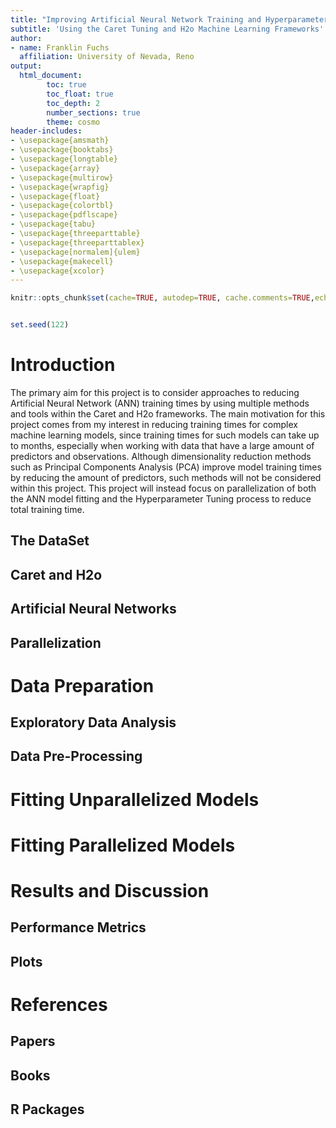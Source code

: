 ```yaml
---
title: "Improving Artificial Neural Network Training and Hyperparameter Tuning Times via Parallelization"
subtitle: 'Using the Caret Tuning and H2o Machine Learning Frameworks'
author:
- name: Franklin Fuchs
  affiliation: University of Nevada, Reno
output:
  html_document:
        toc: true 
        toc_float: true
        toc_depth: 2
        number_sections: true 
        theme: cosmo
header-includes:
- \usepackage{amsmath}
- \usepackage{booktabs}
- \usepackage{longtable}
- \usepackage{array}
- \usepackage{multirow}
- \usepackage{wrapfig}
- \usepackage{float}
- \usepackage{colortbl}
- \usepackage{pdflscape}
- \usepackage{tabu}
- \usepackage{threeparttable}
- \usepackage{threeparttablex}
- \usepackage[normalem]{ulem}
- \usepackage{makecell}
- \usepackage{xcolor}
---
```



```r
knitr::opts_chunk$set(cache=TRUE, autodep=TRUE, cache.comments=TRUE,echo = TRUE,fig.align = 'center', comment = NA, message=FALSE,warning=FALSE,error=FALSE,results='hold')


set.seed(122)
```

# Introduction

The primary aim for this project is to consider approaches to reducing Artificial Neural Network (ANN) training times by using multiple methods and tools within the Caret and H2o frameworks. The main motivation for this project comes from my interest in reducing training times for complex machine learning models, since training times for such models can take up to months, especially when working with data that have a large amount of predictors and observations. Although dimensionality reduction methods such as Principal Components Analysis (PCA) improve model training times by reducing the amount of predictors, such methods will not be considered within this project. This project will instead focus on parallelization of both the ANN model fitting and the Hyperparameter Tuning process to reduce total training time.

## The DataSet
## Caret and H2o
## Artificial Neural Networks
## Parallelization

# Data Preparation

## Exploratory Data Analysis
## Data Pre-Processing

# Fitting Unparallelized Models

# Fitting Parallelized Models

# Results and Discussion

## Performance Metrics
## Plots

# References

## Papers
## Books
## R Packages
